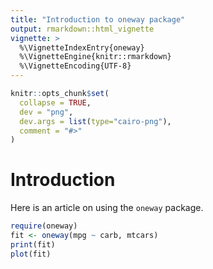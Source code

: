 ```yaml
---
title: "Introduction to oneway package"
output: rmarkdown::html_vignette
vignette: >
  %\VignetteIndexEntry{oneway}
  %\VignetteEngine{knitr::rmarkdown}
  %\VignetteEncoding{UTF-8}
---
```


```r
knitr::opts_chunk$set(
  collapse = TRUE,
  dev = "png",
  dev.args = list(type="cairo-png"),
  comment = "#>"
)
```

# Introduction 

Here is an article on using the `oneway` package.

```r
require(oneway)
fit <- oneway(mpg ~ carb, mtcars)
print(fit)
plot(fit)
```
